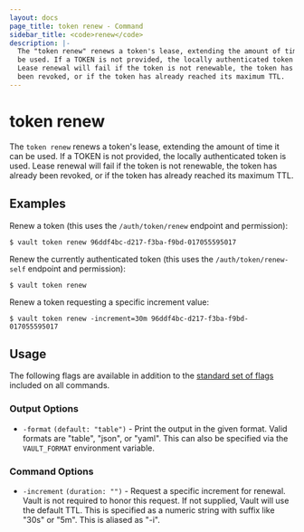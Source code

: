 ```yaml
---
layout: docs
page_title: token renew - Command
sidebar_title: <code>renew</code>
description: |-
  The "token renew" renews a token's lease, extending the amount of time it can
  be used. If a TOKEN is not provided, the locally authenticated token is used.
  Lease renewal will fail if the token is not renewable, the token has already
  been revoked, or if the token has already reached its maximum TTL.
---
```


# token renew

The `token renew` renews a token's lease, extending the amount of time it can be
used. If a TOKEN is not provided, the locally authenticated token is used. Lease
renewal will fail if the token is not renewable, the token has already been
revoked, or if the token has already reached its maximum TTL.

## Examples

Renew a token (this uses the `/auth/token/renew` endpoint and permission):

```text
$ vault token renew 96ddf4bc-d217-f3ba-f9bd-017055595017
```

Renew the currently authenticated token (this uses the `/auth/token/renew-self`
endpoint and permission):

```text
$ vault token renew
```

Renew a token requesting a specific increment value:

```text
$ vault token renew -increment=30m 96ddf4bc-d217-f3ba-f9bd-017055595017
```

## Usage

The following flags are available in addition to the [standard set of
flags](/vault/docs/commands) included on all commands.

### Output Options

- `-format` `(default: "table")` - Print the output in the given format. Valid
  formats are "table", "json", or "yaml". This can also be specified via the
  `VAULT_FORMAT` environment variable.

### Command Options

- `-increment` `(duration: "")` - Request a specific increment for renewal.
  Vault is not required to honor this request. If not supplied, Vault will use
  the default TTL. This is specified as a numeric string with suffix like "30s"
  or "5m". This is aliased as "-i".
